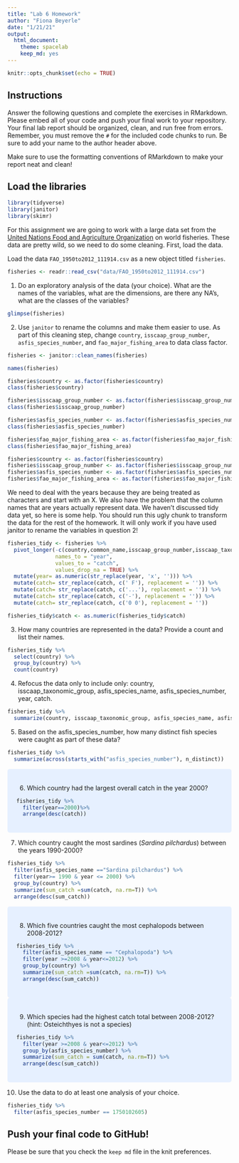 ```yaml
---
title: "Lab 6 Homework"
author: "Fiona Beyerle"
date: "1/21/21"
output:
  html_document: 
    theme: spacelab
    keep_md: yes
---
```


```r
knitr::opts_chunk$set(echo = TRUE)
```

## Instructions
Answer the following questions and complete the exercises in RMarkdown. Please embed all of your code and push your final work to your repository. Your final lab report should be organized, clean, and run free from errors. Remember, you must remove the `#` for the included code chunks to run. Be sure to add your name to the author header above.  

Make sure to use the formatting conventions of RMarkdown to make your report neat and clean!  

## Load the libraries
```r
library(tidyverse)
library(janitor)
library(skimr)
```

For this assignment we are going to work with a large data set from the [United Nations Food and Agriculture Organization](http://www.fao.org/about/en/) on world fisheries. These data are pretty wild, so we need to do some cleaning. First, load the data.  

Load the data `FAO_1950to2012_111914.csv` as a new object titled `fisheries`.
```r
fisheries <- readr::read_csv("data/FAO_1950to2012_111914.csv")
```

1. Do an exploratory analysis of the data (your choice). What are the names of the variables, what are the dimensions, are there any NA's, what are the classes of the variables?  
```r
glimpse(fisheries)
```

2. Use `janitor` to rename the columns and make them easier to use. As part of this cleaning step, change `country`, `isscaap_group_number`, `asfis_species_number`, and `fao_major_fishing_area` to data class factor. 
```r
fisheries <- janitor::clean_names(fisheries)
```

```r
names(fisheries)
```

```r
fisheries$country <- as.factor(fisheries$country)
class(fisheries$country)
```

```r
fisheries$isscaap_group_number <- as.factor(fisheries$isscaap_group_number)
class(fisheries$isscaap_group_number)
```

```r
fisheries$asfis_species_number <- as.factor(fisheries$asfis_species_number)
class(fisheries$asfis_species_number)
```

```r
fisheries$fao_major_fishing_area <- as.factor(fisheries$fao_major_fishing_area)
class(fisheries$fao_major_fishing_area)
```

```r
fisheries$country <- as.factor(fisheries$country)
fisheries$isscaap_group_number <- as.factor(fisheries$isscaap_group_number)
fisheries$asfis_species_number <- as.factor(fisheries$asfis_species_number)
fisheries$fao_major_fishing_area <- as.factor(fisheries$fao_major_fishing_area)
```

We need to deal with the years because they are being treated as characters and start with an X. We also have the problem that the column names that are years actually represent data. We haven't discussed tidy data yet, so here is some help. You should run this ugly chunk to transform the data for the rest of the homework. It will only work if you have used janitor to rename the variables in question 2!
```r
fisheries_tidy <- fisheries %>% 
  pivot_longer(-c(country,common_name,isscaap_group_number,isscaap_taxonomic_group,asfis_species_number,asfis_species_name,fao_major_fishing_area,measure),
               names_to = "year",
               values_to = "catch",
               values_drop_na = TRUE) %>% 
  mutate(year= as.numeric(str_replace(year, 'x', ''))) %>% 
  mutate(catch= str_replace(catch, c(' F'), replacement = '')) %>% 
  mutate(catch= str_replace(catch, c('...'), replacement = '')) %>% 
  mutate(catch= str_replace(catch, c('-'), replacement = '')) %>% 
  mutate(catch= str_replace(catch, c('0 0'), replacement = ''))

fisheries_tidy$catch <- as.numeric(fisheries_tidy$catch)
```

3. How many countries are represented in the data? Provide a count and list their names.
```r
fisheries_tidy %>%
  select(country) %>%
  group_by(country) %>%
  count(country)
```

4. Refocus the data only to include only: country, isscaap_taxonomic_group, asfis_species_name, asfis_species_number, year, catch.
```r
fisheries_tidy %>%
  summarize(country, isscaap_taxonomic_group, asfis_species_name, asfis_species_number, year, catch)
```

5. Based on the asfis_species_number, how many distinct fish species were caught as part of these data?
```r
fisheries_tidy %>%
  summarize(across(starts_with("asfis_species_number"), n_distinct))
```
<style>
div.blue { background-color:#e6f0ff; border-radius: 5px; padding: 20px;}
</style>
<div class = "blue">

6. Which country had the largest overall catch in the year 2000?
```r
fisheries_tidy %>%
  filter(year==2000)%>%
  arrange(desc(catch))
```


</div>

7. Which country caught the most sardines (_Sardina pilchardus_) between the years 1990-2000?
```r
fisheries_tidy %>%
  filter(asfis_species_name =="Sardina pilchardus") %>%
  filter(year>= 1990 & year <= 2000) %>%
  group_by(country) %>%
  summarize(sum_catch =sum(catch, na.rm=T)) %>%
  arrange(desc(sum_catch))
```
<style>
div.blue { background-color:#e6f0ff; border-radius: 5px; padding: 20px;}
</style>
<div class = "blue">

8. Which five countries caught the most cephalopods between 2008-2012?
```r
fisheries_tidy %>%
  filter(asfis_species_name == "Cephalopoda") %>%
  filter(year >=2008 & year<=2012) %>%
  group_by(country) %>%
  summarize(sum_catch =sum(catch, na.rm=T)) %>%
  arrange(desc(sum_catch))
```

</div>

<style>
div.blue { background-color:#e6f0ff; border-radius: 5px; padding: 20px;}
</style>
<div class = "blue">

9. Which species had the highest catch total between 2008-2012? (hint: Osteichthyes is not a species)
```r
fisheries_tidy %>%
  filter(year >=2008 & year<=2012) %>%
  group_by(asfis_species_number) %>%
  summarize(sum_catch = sum(catch, na.rm=T)) %>%
  arrange(desc(sum_catch))
```

</div>

10. Use the data to do at least one analysis of your choice.
```r
fisheries_tidy %>%
  filter(asfis_species_number == 1750102605)
```

## Push your final code to GitHub!
Please be sure that you check the `keep md` file in the knit preferences.   